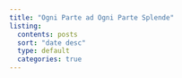 ```yaml
---
title: "Ogni Parte ad Ogni Parte Splende"
listing:
  contents: posts
  sort: "date desc"
  type: default
  categories: true
---
```


